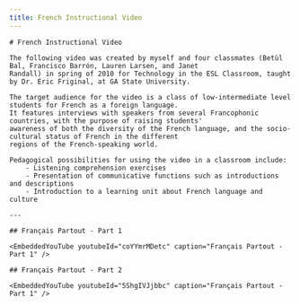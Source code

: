 ```yaml
---
title: French Instructional Video
---
```



<BaseLayout title={frontmatter.title} current="/academic-materials">
    <MainLogo />

    # French Instructional Video

    The following video was created by myself and four classmates (Betùl Bal, Francisco Barrón, Lauren Larsen, and Janet
    Randall) in spring of 2010 for Technology in the ESL Classroom, taught by Dr. Eric Friginal, at GA State University.

    The target audience for the video is a class of low-intermediate level students for French as a foreign language.
    It features interviews with speakers from several Francophonic countries, with the purpose of raising students'
    awareness of both the diversity of the French language, and the socio-cultural status of French in the different
    regions of the French-speaking world.

    Pedagogical possibilities for using the video in a classroom include:
        - Listening comprehension exercises
        - Presentation of communicative functions such as introductions and descriptions
        - Introduction to a learning unit about French language and culture

    ---

    ## Français Partout - Part 1

    <EmbeddedYouTube youtubeId="coYYmrMDetc" caption="Français Partout - Part 1" />

    ## Français Partout - Part 2

    <EmbeddedYouTube youtubeId="5ShgIVJjbbc" caption="Français Partout - Part 1" />

</BaseLayout>
